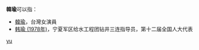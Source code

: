 {{不是|韓國瑜}}
'''韓瑜'''可以指：
* [[韓瑜|韓瑜]]，台灣女演員
* [[韩瑜_(1978年)|韩瑜 (1978年)]]，宁夏军区给水工程团钻井三连指导员，第十二届全国人大代表

{{disambig}}

[[Category:二字韩姓人名消歧义|yu]]